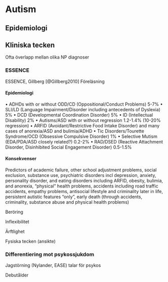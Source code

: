 # Autism {#autism}

## Epidemiologi 


## Kliniska tecken

Ofta överlapp mellan olika NP diagnoser

### ESSENCE

ESSENCE, Gillberg  [@Gillberg2010] Föreläsning 

#### Epidemiologi

• ADHDs with or without ODD/CD (Oppositional/Conduct Problems) 5-7%
• SLI/LD (Language Impairment/Disorder including antecedents of Dyslexia) 5%
• DCD (Developmental Coordination Disorder) 5%
• ID (Intellectual Disability) 2%
• Autisms/ASD with or without regression 1.2-1.4% (10-20% regression)
• ARFID (Avoidant/Restrictive Food Intake Disorder) and many cases of anorexia/ASD and bulimia/ADHD
• Tic Disorders/Tourette Syndrome/OCD (Obsessive Compulsive Disorder) 1%
• Selective Mutism (EDA/PDA/ASD closely related?) 0.2-2%
• RAD/DSED (Reactive Attachment Disorder, Disinhibited Social Engagement Disorder) 0.5-1.5%

#### Konsekvenser

Predictors of academic failure, other school adjustment problems, social exclusion, substance use, psychiatric
disorders incl depression, anxiety, personality disorder, and eating disorders including ARFID, obesity, bulimia,
and anorexia, “physical” health problems, accidents including road traffic accidents, empathy problems,
antisocial lifestyle and criminality later in life, persistent autistic features “only”, early death (through accidents,
criminality, substance abuse and physical health problems)




Beröring

Inflexibilitet

Ärftlighet

Fysiska tecken (ansikte)



### Differentiering mot psykossjukdom

Jagstörning (Nylander, EASE) talar för psykos

Debutålder

